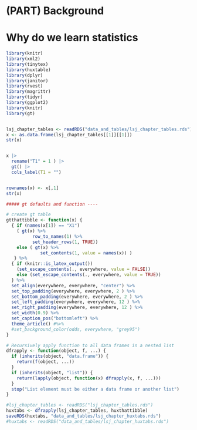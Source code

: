# (PART) Background {-}

# Why do we learn statistics


```r
library(knitr)
library(xml2)
library(tinytex)
library(huxtable)
library(dplyr)
library(janitor)
library(rvest)
library(magrittr)
library(tidyr)
library(ggplot2)
library(knitr)
library(gt)


lsj_chapter_tables <- readRDS("data_and_tables/lsj_chapter_tables.rds")
x <- as.data.frame(lsj_chapter_tables[[1]][[1]])
str(x)


x |>
  rename("T1" = 1 ) |> 
  gt() |>
  cols_label(T1 = "")


rownames(x) <- x[,1]
str(x)

##### gt defaults and function ----

# create gt table
gtthattibble <- function(x) {
  { if (names(x[1]) == "X1") 
    ( gt(x) %>% 
          row_to_names(1) %>%
          set_header_rows(1, TRUE))
    else ( gt(x) %>% 
             set_contents(1, value = names(x)) ) 
   } %>%
  { if (knitr::is_latex_output()) 
    (set_escape_contents(., everywhere, value = FALSE)) 
    else (set_escape_contents(., everywhere, value = TRUE))
  } %>% 
  set_align(everywhere, everywhere, "center") %>% 
  set_top_padding(everywhere, everywhere, 2 ) %>%
  set_bottom_padding(everywhere, everywhere, 2 ) %>%
  set_left_padding(everywhere, everywhere, 12 ) %>%
  set_right_padding(everywhere, everywhere, 12 ) %>%
  set_width(0.9) %>% 
  set_caption_pos("bottomleft") %>% 
  theme_article() #%>% 
  #set_background_color(odds, everywhere, "grey95")
}

# Recursively apply function to all data frames in a nested list
dfrapply <- function(object, f, ...) {
  if (inherits(object, "data.frame")) {
    return(f(object, ...))
  }
  if (inherits(object, "list")) {
    return(lapply(object, function(x) dfrapply(x, f, ...)))
  }
  stop("List element must be either a data frame or another list")
}

#lsj_chapter_tables <- readRDS("lsj_chapter_tables.rds")
huxtabs <- dfrapply(lsj_chapter_tables, huxthattibble)
saveRDS(huxtabs, "data_and_tables/lsj_chapter_huxtabs.rds")
#huxtabs <- readRDS("data_and_tables/lsj_chapter_huxtabs.rds")







```




